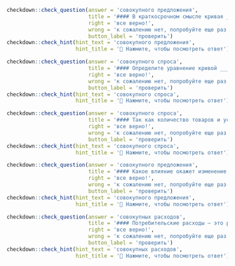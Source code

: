 ```r
checkdown::check_question(answer = 'совокупного предложения', 
                          title = '#### В краткосрочном смысле кривая ____________ (**совокупный, предложение**) будет иметь положительный наклон.',
                          right = 'все верно!', 
                          wrong = 'к сожалению нет, попробуйте еще раз...',
                          button_label = 'проверить')
checkdown::check_hint(hint_text = 'совокупного предложения',
                      hint_title = '🔎 Нажмите, чтобы посмотреть ответ')
```

```r
checkdown::check_question(answer = 'совокупного спроса', 
                          title = '#### Определите уравнение кривой ____________ (**совокупный, спрос**).',
                          right = 'все верно!', 
                          wrong = 'к сожалению нет, попробуйте еще раз...',
                          button_label = 'проверить')
checkdown::check_hint(hint_text = 'совокупного спроса',
                      hint_title = '🔎 Нажмите, чтобы посмотреть ответ')
```

```r
checkdown::check_question(answer = 'совокупного спроса', 
                          title = '#### Так как количество товаров и услуг, на которое предъявляется спрос при каждом данном уровне цен, увеличивает­ся, кривая ____________ (**совокупный, спрос**) сдвигается вправо.',
                          right = 'все верно!', 
                          wrong = 'к сожалению нет, попробуйте еще раз...',
                          button_label = 'проверить')
checkdown::check_hint(hint_text = 'совокупного спроса',
                      hint_title = '🔎 Нажмите, чтобы посмотреть ответ')
```

```r
checkdown::check_question(answer = 'совокупного предложения', 
                          title = '#### Какое влияние окажет изменение ____________ (**совокупный, предложение**) на уровень цен и реальный объем производства?',
                          right = 'все верно!', 
                          wrong = 'к сожалению нет, попробуйте еще раз...',
                          button_label = 'проверить')
checkdown::check_hint(hint_text = 'совокупного предложения',
                      hint_title = '🔎 Нажмите, чтобы посмотреть ответ')
```

```r
checkdown::check_question(answer = 'совокупных расходов', 
                          title = '#### Потребительские расходы — это расходы домохозяйств на покупку товаров и услуг. В развитых странах они составляют примерно 2/3 ____________ (**совокупный, расход**) и являются основным компонентом совокупных расходов.',
                          right = 'все верно!', 
                          wrong = 'к сожалению нет, попробуйте еще раз...',
                          button_label = 'проверить')
checkdown::check_hint(hint_text = 'совокупных расходов',
                      hint_title = '🔎 Нажмите, чтобы посмотреть ответ')
```

